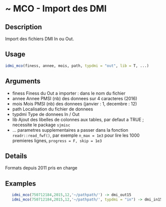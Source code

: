 # ~ MCO - Import des DMI 

## Description

Import des fichiers DMI In ou Out.

## Usage
```r
idmi_mco(finess, annee, mois, path, typdmi = "out", lib = T, ...)

```
## Arguments
 - finess Finess du Out a importer : dans le nom du fichier
 - annee Annee PMSI (nb) des donnees sur 4 caracteres (2016)
 - mois Mois PMSI (nb) des donnees (janvier : 1, decembre : 12)
 - path Localisation du fichier de donnees
 - typdmi Type de donnees In / Out
 - lib Ajout des libelles de colonnes aux tables, par defaut a TRUE ; necessite le package `sjmisc`
 - ... parametres supplementaires a passer
dans la fonction `readr::read_fwf()`, par exemple
`n_max = 1e3` pour lire les 1000 premieres lignes,  `progress = F, skip = 1e3`


## Details

Formats depuis 2011 pris en charge


## Examples
```r
   idmi_mco(750712184,2015,12,'~/pathpath/') -> dmi_out15
   idmi_mco(750712184,2015,12,'~/pathpath/', typdmi = "in") -> dmi_in15
```

